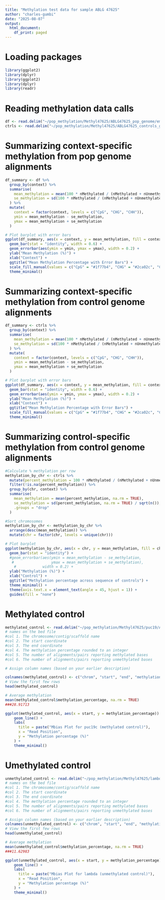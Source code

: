 ```yaml
---
title: "Methylation test data for sample ABLG 47625"
author: "charles-gumbi"
date: "2025-08-07"
output:
  html_document:
    df_print: paged
---
```


# Loading packages 
```r
library(ggplot2)
library(dplyr)
library(ggplot2)
library(dplyr)
library(readr)
```

# Reading methylation data calls  

```r
df <- read.delim("~/pop_methylation/Methyl47625/ABLG47625_pop_genome/em-seq_output/methylDackelExtracts/mbias/ABLG-47625_1_combined_mbias.tsv", sep = "\t", header = TRUE)
ctrls <- read.delim("~/pop_methylation/Methyl47625/ABLG47625_controls_genome/em-seq_output/methylDackelExtracts/mbias/ABLG-47625_1_combined_mbias.tsv", sep = "\t", header = TRUE)
```

# Summarizing context-specific methylation from pop genome alignments

```r
df_summary <- df %>%
  group_by(context) %>%
  summarise(
    mean_methylation = mean(100 * nMethylated / (nMethylated + nUnmethylated), na.rm = TRUE),
    se_methylation = sd(100 * nMethylated / (nMethylated + nUnmethylated), na.rm = TRUE) / sqrt(n())
  ) %>%
  mutate(
    context = factor(context, levels = c("CpG", "CHG", "CHH")),
    ymin = mean_methylation - se_methylation,
    ymax = mean_methylation + se_methylation
  )

# Plot barplot with error bars
ggplot(df_summary, aes(x = context, y = mean_methylation, fill = context)) +
  geom_bar(stat = "identity", width = 0.6) +
  geom_errorbar(aes(ymin = ymin, ymax = ymax), width = 0.2) +
  ylab("Mean Methylation (%)") +
  xlab("Context") +
  ggtitle("Mean Methylation Percentage with Error Bars") +
  scale_fill_manual(values = c("CpG" = "#1f77b4", "CHG" = "#2ca02c", "CHH" = "#d62728")) +
  theme_minimal()
```

# Summarizing context-specific methylation from control genome alignments

```r
df_summary <- ctrls %>%
  group_by(context) %>%
  summarise(
    mean_methylation = mean(100 * nMethylated / (nMethylated + nUnmethylated), na.rm = TRUE),
    se_methylation = sd(100 * nMethylated / (nMethylated + nUnmethylated), na.rm = TRUE) / sqrt(n())
  ) %>%
  mutate(
    context = factor(context, levels = c("CpG", "CHG", "CHH")),
    ymin = mean_methylation - se_methylation,
    ymax = mean_methylation + se_methylation
  )

# Plot barplot with error bars
ggplot(df_summary, aes(x = context, y = mean_methylation, fill = context)) +
  geom_bar(stat = "identity", width = 0.6) +
  geom_errorbar(aes(ymin = ymin, ymax = ymax), width = 0.2) +
  ylab("Mean Methylation (%)") +
  xlab("Context") +
  ggtitle("Mean Methylation Percentage with Error Bars") +
  scale_fill_manual(values = c("CpG" = "#1f77b4", "CHG" = "#2ca02c", "CHH" = "#d62728")) +
  theme_minimal()
```

# Summarizing control-specific methylation from control genome alignments 

```r
#Calculate % methylation per row
methylation_by_chr <- ctrls %>%
  mutate(percent_methylation = 100 * nMethylated / (nMethylated + nUnmethylated)) %>%
  filter(!is.na(percent_methylation)) %>%
  group_by(chr, context) %>%
  summarise(
    mean_methylation = mean(percent_methylation, na.rm = TRUE),
    se_methylation = sd(percent_methylation, na.rm = TRUE) / sqrt(n()),
    .groups = "drop"
  )

#Sort chromosomes
methylation_by_chr <- methylation_by_chr %>%
  arrange(desc(mean_methylation)) %>%
  mutate(chr = factor(chr, levels = unique(chr)))

# Plot barplot
ggplot(methylation_by_chr, aes(x = chr, y = mean_methylation, fill = chr)) +
  geom_bar(stat = "identity") +
  #geom_errorbar(aes(ymin = mean_methylation - se_methylation,
   #                 ymax = mean_methylation + se_methylation),
    #            width = 0.2) +
  ylab("Methylation (%)") +
  xlab("Control") +
  ggtitle("Methylation percentage across sequence of controls") +
  theme_minimal() +
  theme(axis.text.x = element_text(angle = 45, hjust = 1)) +
  guides(fill = "none")

```


# Methylated control

```r
methylated_control <- read.delim("~/pop_methylation/Methyl47625/puc19/ABLG-47625_CpG.bedGraph", header = FALSE, comment.char = "t")
# names on the bed file 
#col 1. The chromosome/contig/scaffold name
#col 2. The start coordinate
#col 3. The end coordinate
#col 4. The methylation percentage rounded to an integer
#col 5. The number of alignments/pairs reporting methylated bases
#col 6. The number of alignments/pairs reporting unmethylated bases

# Assign column names (based on your earlier description)

colnames(methylated_control) <- c("chrom", "start", "end", "methylation_percentage", "methylated_count", "unmethylated_count")
# View the first few rows
head(methylated_control)

# Average methylation
mean(methylated_control$methylation_percentage, na.rm = TRUE)
###28.91713

ggplot(methylated_control, aes(x = start, y = methylation_percentage)) +
    geom_line() +
    labs(
      title = paste("Mbias Plot for puc19c (methylated control)"),
      x = "Read Position",
      y = "Methylation percentage (%)"
    ) +
    theme_minimal()

```
# Umethylated control

```r
unmethylated_control <- read.delim("~/pop_methylation/Methyl47625/lambda/ABLG-47625_CpG.bedGraph", header = FALSE, comment.char = "t")
# names on the bed file 
#col 1. The chromosome/contig/scaffold name
#col 2. The start coordinate
#col 3. The end coordinate
#col 4. The methylation percentage rounded to an integer
#col 5. The number of alignments/pairs reporting methylated bases
#col 6. The number of alignments/pairs reporting unmethylated bases

# Assign column names (based on your earlier description)
colnames(unmethylated_control) <- c("chrom", "start", "end", "methylation_percentage", "methylated_count", "unmethylated_count")
# View the first few rows
head(unmethylated_control)

# Average methylation
mean(unmethylated_control$methylation_percentage, na.rm = TRUE)
###11.62983

ggplot(unmethylated_control, aes(x = start, y = methylation_percentage)) +
    geom_line() +
    labs(
      title = paste("Mbias Plot for lambda (unmethylated control)"),
      x = "Read Position",
      y = "Methylation percentage (%)"
    ) +
    theme_minimal()

```


